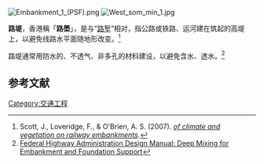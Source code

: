[[File:Embankment_1_(PSF).png|thumb]]
[[File:West_som_min_1.jpg|thumb]] 

'''路堤'''，香港稱「'''路壆'''」，是与“[[路堑|路堑]]”相对，指公路或铁路、运河建在筑起的高堤上，以避免线路水平面随地形改变。<ref>Scott, J., Loveridge, F., & O'Brien, A. S. (2007). ''[http://eprints.soton.ac.uk/349489/1/isocsco.pdfInfluence of climate and vegetation on railway embankments]{{dead link|date=January 2018 |bot=InternetArchiveBot |fix-attempted=yes }}''.</ref>
 
路堤通常用防水的、不透气、非多孔的材料建设，以避免含水、透水。<ref>[https://purl.fdlp.gov/GPO/gpo41642 Federal Highway Administration Design Manual: Deep Mixing for Embankment and Foundation Support]</ref>
  

== 参考文献==
{{reflist}} 

{{Geotechnical engineering}} 
[[Category:交通工程|Category:交通工程]]